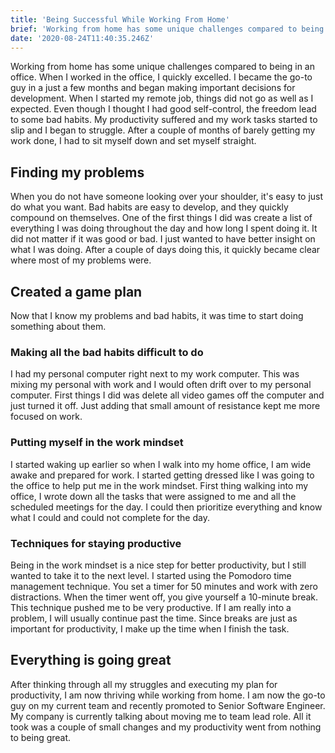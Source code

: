 ```yaml
---
title: 'Being Successful While Working From Home'
brief: 'Working from home has some unique challenges compared to being in an office.  When I worked in the office, I quickly excelled. I became the go-to guy...'
date: '2020-08-24T11:40:35.246Z'
---
```


Working from home has some unique challenges compared to being in an office. When I worked in the office, I quickly excelled. I became the go-to guy in a just a few months and began making important decisions for development. When I started my remote job, things did not go as well as I expected. Even though I thought I had good self-control, the freedom lead to some bad habits. My productivity suffered and my work tasks started to slip and I began to struggle. After a couple of months of barely getting my work done, I had to sit myself down and set myself straight.

## Finding my problems

When you do not have someone looking over your shoulder, it's easy to just do what you want. Bad habits are easy to develop, and they quickly compound on themselves. One of the first things I did was create a list of everything I was doing throughout the day and how long I spent doing it. It did not matter if it was good or bad. I just wanted to have better insight on what I was doing. After a couple of days doing this, it quickly became clear where most of my problems were.

## Created a game plan

Now that I know my problems and bad habits, it was time to start doing something about them.

### Making all the bad habits difficult to do

I had my personal computer right next to my work computer. This was mixing my personal with work and I would often drift over to my personal computer. First things I did was delete all video games off the computer and just turned it off. Just adding that small amount of resistance kept me more focused on work.

### Putting myself in the work mindset

I started waking up earlier so when I walk into my home office, I am wide awake and prepared for work. I started getting dressed like I was going to the office to help put me in the work mindset. First thing walking into my office, I wrote down all the tasks that were assigned to me and all the scheduled meetings for the day. I could then prioritize everything and know what I could and could not complete for the day.

### Techniques for staying productive

Being in the work mindset is a nice step for better productivity, but I still wanted to take it to the next level. I started using the Pomodoro time management technique. You set a timer for 50 minutes and work with zero distractions. When the timer went off, you give yourself a 10-minute break. This technique pushed me to be very productive. If I am really into a problem, I will usually continue past the time. Since breaks are just as important for productivity, I make up the time when I finish the task.

## Everything is going great

After thinking through all my struggles and executing my plan for productivity, I am now thriving while working from home. I am now the go-to guy on my current team and recently promoted to Senior Software Engineer. My company is currently talking about moving me to team lead role. All it took was a couple of small changes and my productivity went from nothing to being great.
